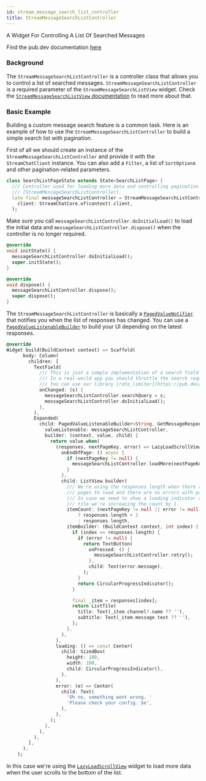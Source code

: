 ```yaml
---
id: stream_message_search_list_controller
title: StreamMessageSearchListController
---
```


A Widget For Controlling A List Of Searched Messages

Find the pub.dev documentation [here](https://pub.dev/documentation/stream_chat_flutter_core/latest/stream_chat_flutter_core/StreamMessageSearchListController-class.html)

### Background

The `StreamMessageSearchListController` is a controller class that allows you to control a list of searched messages.
`StreamMessageSearchListController` is a required parameter of the `StreamMessageSearchListView` widget.
Check the [`StreamMessageSearchListView` documentation](../stream_chat_flutter/stream_message_search_list_view.mdx) to read more about that.

### Basic Example

Building a custom message search feature is a common task. Here is an example of how to use the `StreamMessageSearchListController` to build a simple search list with pagination.

First of all we should create an instance of the `StreamMessageSearchListController` and provide it with the `StreamChatClient` instance.
You can also add a `Filter`, a list of `SortOption`s and other pagination-related parameters.

```dart
class SearchListPageState extends State<SearchListPage> {
  /// Controller used for loading more data and controlling pagination in
  /// [StreamMessageSearchListController].
  late final messageSearchListController = StreamMessageSearchListController(
    client: StreamChatCore.of(context).client,
  );
```

Make sure you call `messageSearchListController.doInitialLoad()` to load the initial data and `messageSearchListController.dispose()` when the controller is no longer required.

```dart
@override
void initState() {
  messageSearchListController.doInitialLoad();
  super.initState();
}

@override
void dispose() {
  messageSearchListController.dispose();
  super.dispose();
}
```

The `StreamMessageSearchListController` is basically a [`PagedValueNotifier`](./paged_value_listenable_builder.mdx) that notifies you when the list of responses has changed.
You can use a [`PagedValueListenableBuilder`](./paged_value_listenable_builder.mdx) to build your UI depending on the latest responses.

```dart
@override
Widget build(BuildContext context) => Scaffold(
      body: Column(
        children: [
          TextField(
            /// This is just a sample implementation of a search field.
            /// In a real-world app you should throttle the search requests.
            /// You can use our library [rate_limiter](https://pub.dev/packages/rate_limiter).
            onChanged: (s) {
              messageSearchListController.searchQuery = s;
              messageSearchListController.doInitialLoad();
            },
          ),
          Expanded(
            child: PagedValueListenableBuilder<String, GetMessageResponse>(
              valueListenable: messageSearchListController,
              builder: (context, value, child) {
                return value.when(
                  (responses, nextPageKey, error) => LazyLoadScrollView(
                    onEndOfPage: () async {
                      if (nextPageKey != null) {
                        messageSearchListController.loadMore(nextPageKey);
                      }
                    },
                    child: ListView.builder(
                      /// We're using the responses length when there are no more
                      /// pages to load and there are no errors with pagination.
                      /// In case we need to show a loading indicator or and error
                      /// tile we're increasing the count by 1.
                      itemCount: (nextPageKey != null || error != null)
                          ? responses.length + 1
                          : responses.length,
                      itemBuilder: (BuildContext context, int index) {
                        if (index == responses.length) {
                          if (error != null) {
                            return TextButton(
                              onPressed: () {
                                messageSearchListController.retry();
                              },
                              child: Text(error.message),
                            );
                          }
                          return CircularProgressIndicator();
                        }

                        final _item = responses[index];
                        return ListTile(
                          title: Text(_item.channel?.name ?? ''),
                          subtitle: Text(_item.message.text ?? ''),
                        );
                      },
                    ),
                  ),
                  loading: () => const Center(
                    child: SizedBox(
                      height: 100,
                      width: 100,
                      child: CircularProgressIndicator(),
                    ),
                  ),
                  error: (e) => Center(
                    child: Text(
                      'Oh no, something went wrong. '
                      'Please check your config. $e',
                    ),
                  ),
                );
              },
            ),
          ),
        ],
      ),
    );
```

In this case we're using the [`LazyLoadScrollView`](./lazy_load_scroll_view.mdx) widget to load more data when the user scrolls to the bottom of the list.